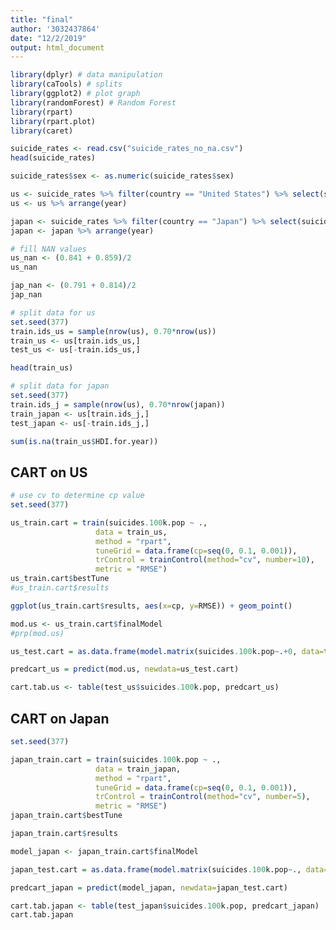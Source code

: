 ```yaml
---
title: "final"
author: '3032437864'
date: "12/2/2019"
output: html_document
---
```

```r
library(dplyr) # data manipulation
library(caTools) # splits
library(ggplot2) # plot graph
library(randomForest) # Random Forest
library(rpart)
library(rpart.plot)
library(caret)
```


```r
suicide_rates <- read.csv("suicide_rates_no_na.csv")
head(suicide_rates)
```

```r
suicide_rates$sex <- as.numeric(suicide_rates$sex)
```



```r
us <- suicide_rates %>% filter(country == "United States") %>% select(suicides.100k.pop, HDI.for.year, gdp_per_capita...., year, gdp_for_year...., sex)
us <- us %>% arrange(year)

japan <- suicide_rates %>% filter(country == "Japan") %>% select(suicides.100k.pop, HDI.for.year, gdp_per_capita...., year, gdp_for_year...., sex)
japan <- japan %>% arrange(year)
```

```r
# fill NAN values
us_nan <- (0.841 + 0.859)/2
us_nan

jap_nan <- (0.791 + 0.814)/2
jap_nan
```

```r
# split data for us 
set.seed(377)
train.ids_us = sample(nrow(us), 0.70*nrow(us))
train_us <- us[train.ids_us,]
test_us <- us[-train.ids_us,]
```

```r
head(train_us)
```


```r
# split data for japan
set.seed(377)
train.ids_j = sample(nrow(us), 0.70*nrow(japan))
train_japan <- us[train.ids_j,]
test_japan <- us[-train.ids_j,]
```

```r
sum(is.na(train_us$HDI.for.year))
```

## CART on US
```r
# use cv to determine cp value
set.seed(377)

us_train.cart = train(suicides.100k.pop ~ .,
                   data = train_us,
                   method = "rpart",
                   tuneGrid = data.frame(cp=seq(0, 0.1, 0.001)),
                   trControl = trainControl(method="cv", number=10),
                   metric = "RMSE")
us_train.cart$bestTune
#us_train.cart$results
```

```r
ggplot(us_train.cart$results, aes(x=cp, y=RMSE)) + geom_point()
```

```r
mod.us <- us_train.cart$finalModel
#prp(mod.us)
```


```r
us_test.cart = as.data.frame(model.matrix(suicides.100k.pop~.+0, data=test_us))

predcart_us = predict(mod.us, newdata=us_test.cart)

cart.tab.us <- table(test_us$suicides.100k.pop, predcart_us)

```



## CART on Japan
```r
set.seed(377)

japan_train.cart = train(suicides.100k.pop ~ .,
                   data = train_japan,
                   method = "rpart",
                   tuneGrid = data.frame(cp=seq(0, 0.1, 0.001)),
                   trControl = trainControl(method="cv", number=5),
                   metric = "RMSE")
japan_train.cart$bestTune
```

```r
japan_train.cart$results
```

```r
model_japan <- japan_train.cart$finalModel
```


```r
japan_test.cart = as.data.frame(model.matrix(suicides.100k.pop~., data=test_japan))

predcart_japan = predict(model_japan, newdata=japan_test.cart)

cart.tab.japan <- table(test_japan$suicides.100k.pop, predcart_japan)
cart.tab.japan
```

